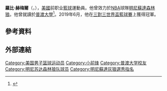 {{世大運獎牌記錄
|項目=籃球
|a1=2009
|b1=3
}}
'''羅比·赫梅爾'''（{{lang-en|'''Robbie Hummel'''}}，{{bd|1989年|3月8日||}}），[[美國|美國]]前职业[[籃球|籃球]]運動員。他曾效力於[[NBA|NBA]]球隊[[明尼蘇達森林狼|明尼蘇達森林狼]]。他曾就讀於[[普渡大學|普渡大學]]<ref name=bio>{{Cite web |url=http://www.purduesports.com/sports/m-baskbl/mtt/hummel_robbie00.html |title=Robbie Hummel Bio |access-date=2015-07-24 |archive-url=https://web.archive.org/web/20120722030905/http://www.purduesports.com/sports/m-baskbl/mtt/hummel_robbie00.html |archive-date=2012-07-22 |dead-url=yes }}</ref>。2019年6月，他在[[2019年三對三世界盃籃球賽|三對三世界盃籃球賽]]上獲得冠軍。

== 參考資料 == 
{{Reflist}}

== 外部連結 ==
{{2012 NBA Draft}}

{{Authority control}}
{{DEFAULTSORT:Hummel, Robbie}}
[[Category:美国男子篮球运动员|Category:美国男子篮球运动员]]
[[Category:小前锋|Category:小前锋]]
[[Category:普渡大学校友|Category:普渡大学校友]]
[[Category:明尼苏达森林狼队球员|Category:明尼苏达森林狼队球员]]
[[Category:明尼蘇達灰狼選秀指名|Category:明尼蘇達灰狼選秀指名]]